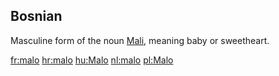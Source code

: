 == Bosnian ==

Masculine form of the noun [[Mali]], meaning baby or sweetheart.

[[fr:malo]]
[[hr:malo]]
[[hu:Malo]]
[[nl:malo]]
[[pl:Malo]]
